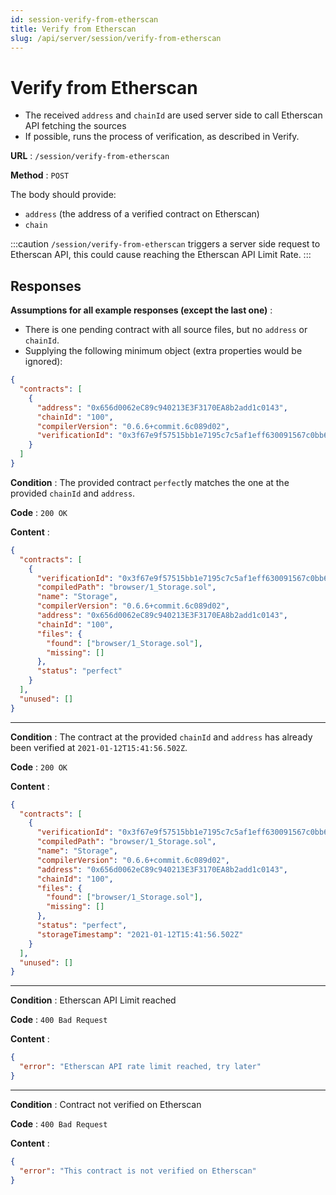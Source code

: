 ```yaml
---
id: session-verify-from-etherscan
title: Verify from Etherscan
slug: /api/server/session/verify-from-etherscan
---
```



# Verify from Etherscan

- The received `address` and `chainId` are used server side to call Etherscan API fetching the sources
- If possible, runs the process of verification, as described in Verify.

<V2Note/>

**URL** : `/session/verify-from-etherscan`

**Method** : `POST`

The body should provide:
 * `address` (the address of a verified contract on Etherscan)
 * `chain`

:::caution
`/session/verify-from-etherscan` triggers a server side request to Etherscan API, this could cause reaching the Etherscan API Limit Rate.
:::

## Responses

**Assumptions for all example responses (except the last one)** :

- There is one pending contract with all source files, but no `address` or `chainId`.
- Supplying the following minimum object (extra properties would be ignored):

```json
{
  "contracts": [
    {
      "address": "0x656d0062eC89c940213E3F3170EA8b2add1c0143",
      "chainId": "100",
      "compilerVersion": "0.6.6+commit.6c089d02",
      "verificationId": "0x3f67e9f57515bb1e7195c7c5af1eff630091567c0bb65ba3dece57a56da766fe"
    }
  ]
}
```

**Condition** : The provided contract `perfect`ly matches the one at the provided `chainId` and `address`.

**Code** : `200 OK`

**Content** :

```json
{
  "contracts": [
    {
      "verificationId": "0x3f67e9f57515bb1e7195c7c5af1eff630091567c0bb65ba3dece57a56da766fe",
      "compiledPath": "browser/1_Storage.sol",
      "name": "Storage",
      "compilerVersion": "0.6.6+commit.6c089d02",
      "address": "0x656d0062eC89c940213E3F3170EA8b2add1c0143",
      "chainId": "100",
      "files": {
        "found": ["browser/1_Storage.sol"],
        "missing": []
      },
      "status": "perfect"
    }
  ],
  "unused": []
}
```

---
**Condition** : The contract at the provided `chainId` and `address` has already been verified at `2021-01-12T15:41:56.502Z`.

**Code** : `200 OK`

**Content** :

```json
{
  "contracts": [
    {
      "verificationId": "0x3f67e9f57515bb1e7195c7c5af1eff630091567c0bb65ba3dece57a56da766fe",
      "compiledPath": "browser/1_Storage.sol",
      "name": "Storage",
      "compilerVersion": "0.6.6+commit.6c089d02",
      "address": "0x656d0062eC89c940213E3F3170EA8b2add1c0143",
      "chainId": "100",
      "files": {
        "found": ["browser/1_Storage.sol"],
        "missing": []
      },
      "status": "perfect",
      "storageTimestamp": "2021-01-12T15:41:56.502Z"
    }
  ],
  "unused": []
}
```

---
**Condition** : Etherscan API Limit reached

**Code** : `400 Bad Request`

**Content** :

```json
{
  "error": "Etherscan API rate limit reached, try later"
}
```

---
**Condition** : Contract not verified on Etherscan

**Code** : `400 Bad Request`

**Content** :

```json
{
  "error": "This contract is not verified on Etherscan"
}
```
